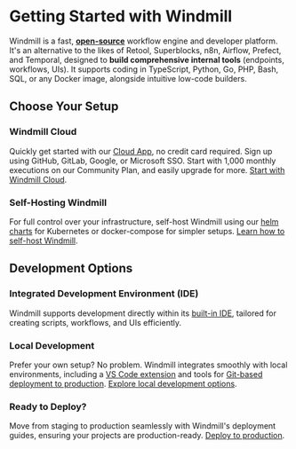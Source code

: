 
# Getting Started with Windmill

Windmill is a fast, **<a href="https://github.com/windmill-labs/windmill">open-source</a>** workflow engine and developer platform. It's an alternative to the likes of Retool, Superblocks, n8n, Airflow, Prefect, and Temporal, designed to **build comprehensive internal tools** (endpoints, workflows, UIs). It supports coding in TypeScript, Python, Go, PHP, Bash, SQL, or any Docker image, alongside intuitive low-code builders.

## Choose Your Setup

### Windmill Cloud

Quickly get started with our [Cloud App](https://app.windmill.dev/), no credit card required. Sign up using GitHub, GitLab, Google, or Microsoft SSO. Start with 1,000 monthly executions on our Community Plan, and easily upgrade for more. [Start with Windmill Cloud](https://app.windmill.dev/).

<div className="grid grid-cols-2 gap-6 mb-4">
	<DocCard
		target="_blank"
		title="Windmill Cloud"
		description="Use Windmill's Cloud App (no credit card required)."
		href="https://app.windmill.dev/"
	/>
</div>

### Self-Hosting Windmill

For full control over your infrastructure, self-host Windmill using our [helm charts](https://github.com/windmill-labs/windmill-helm-charts) for Kubernetes or docker-compose for simpler setups. [Learn how to self-host Windmill](/docs/advanced/self_host/).

<div className="grid grid-cols-2 gap-6 mb-4">
	<DocCard
		title="Self Host Windmill"
		description="Self host Windmill in 2 minutes."
		href="/docs/advanced/self_host/"
	/>
</div>

## Development Options

### Integrated Development Environment (IDE)
Windmill supports development directly within its [built-in IDE](../../code_editor/index.mdx), tailored for creating scripts, workflows, and UIs efficiently.

### Local Development
Prefer your own setup? No problem. Windmill integrates smoothly with local environments, including a [VS Code extension](../../cli_local_dev/1_vscode-extension/index.mdx) and tools for [Git-based deployment to production](../../advanced/12_deploy_to_prod/index.mdx). [Explore local development options](/docs/advanced/local_development).
<div className="grid grid-cols-2 gap-6 mb-4">
	<DocCard
		title="Local Development"
		description="Develop from various environments such as your terminal, VS Code, and JetBrains IDEs."
		href="/docs/advanced/local_development"
	/>
	<DocCard
		title="VS Code Extension"
		description="Build scripts and flows in the comfort of your VS Code Editor, while leveraging Windmill UIs for test & flows edition."
		href="/docs/cli_local_dev/vscode-extension"
	/>
</div>

### Ready to Deploy?

Move from staging to production seamlessly with Windmill's deployment guides, ensuring your projects are production-ready. [Deploy to production](/docs/advanced/deploy_to_prod).